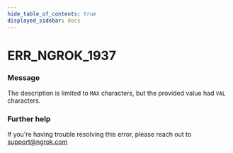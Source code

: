 ```yaml
---
hide_table_of_contents: true
displayed_sidebar: docs
---
```



# ERR_NGROK_1937

### Message

The description is limited to `MAX` characters, but the provided value had `VAL` characters.

<ErrorDetails error="err_ngrok_1937" />

### Further help

If you're having trouble resolving this error, please reach out to [support@ngrok.com](mailto:support@ngrok.com?subject=Help%20with%20ERR_NGROK_1937)

